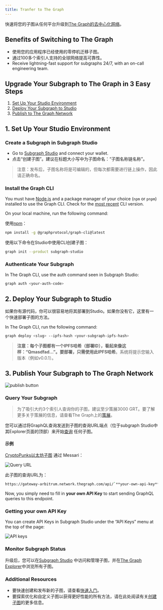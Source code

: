 ```yaml
---
title: Tranfer to The Graph
---
```


快速将您的子图从任何平台升级到[The Graph的去中心化网络](https://thegraph.com/networks/)。

## Benefits of Switching to The Graph

- 使用您的应用程序已经使用的零停机迁移子图。
- 通过100多个索引人支持的全球网络提高可靠性。
- Receive lightning-fast support for subgraphs 24/7, with an on-call engineering team.

## Upgrade Your Subgraph to The Graph in 3 Easy Steps

1. [Set Up Your Studio Environment](/subgraphs/cookbook/transfer-to-the-graph/#1-set-up-your-studio-environment)
2. [Deploy Your Subgraph to Studio](/subgraphs/cookbook/transfer-to-the-graph/#2-deploy-your-subgraph-to-studio)
3. [Publish to The Graph Network](/subgraphs/cookbook/transfer-to-the-graph/#publish-your-subgraph-to-the-graphs-decentralized-network)

## 1. Set Up Your Studio Environment

### Create a Subgraph in Subgraph Studio

- Go to [Subgraph Studio](https://thegraph.com/studio/) and connect your wallet.
- 点击“创建子图”。建议在标题大小写中为子图命名：“子图名称链名称”。

> 注意：发布后，子图名称将是可编辑的，但每次都需要进行链上操作，因此请正确命名。

### Install the Graph CLI⁠

You must have [Node.js](https://nodejs.org/) and a package manager of your choice (`npm` or `pnpm`) installed to use the Graph CLI. Check for the [most recent](https://github.com/graphprotocol/graph-tooling/releases?q=%40graphprotocol%2Fgraph-cli&expanded=true) CLI version.

On your local machine, run the following command:

使用[npm](https://www.npmjs.com/)：

```sh
npm install -g @graphprotocol/graph-cli@latest
```

使用以下命令在Studio中使用CLI创建子图：

```sh
graph init --product subgraph-studio
```

### Authenticate Your Subgraph

In The Graph CLI, use the auth command seen in Subgraph Studio:

```sh
graph auth <your-auth-code>
```

## 2. Deploy Your Subgraph to Studio

如果你有源代码，你可以很容易地将其部署到Studio。如果你没有它，这里有一个快速部署子图的方法。

In The Graph CLI, run the following command:

```sh
graph deploy <slug> --ipfs-hash <your-subgraph-ipfs-hash>

```

> **注意：**每个子图都有一个IPFS哈希（部署ID），看起来像这样：“Qmasdfad…”。要部署，只需使用此**IPFS哈希**。系统将提示您输入版本（例如v0.0.1）。

## 3. Publish Your Subgraph to The Graph Network

![publish button](/img/publish-sub-transfer.png)

### Query Your Subgraph

> 为了吸引大约3个索引人查询你的子图，建议至少策展3000 GRT。要了解更多关于策展的信息，请查看The Graph上的[策展](/resources/roles/curating/)。

您可以通过将GraphQL查询发送到子图的查询URL端点（位于subgraph Studio中其Explorer页面的顶部）来开始[查询](/subgraphs/querying/introduction/) 任何子图。

#### 示例

[CryptoPunks以太坊子图](https://thegraph.com/explorer/subgraphs/HdVdERFUe8h61vm2fDyycHgxjsde5PbB832NHgJfZNqK) 通过 Messari：

![Query URL](/img/cryptopunks-screenshot-transfer.png)

此子图的查询URL为：

```sh
https://gateway-arbitrum.network.thegraph.com/api/`**your-own-api-key**`/subgraphs/id/HdVdERFUe8h61vm2fDyycgxjsde5PbB832NHgJfZNqK
```

Now, you simply need to fill in **your own API Key** to start sending GraphQL queries to this endpoint.

### Getting your own API Key

You can create API Keys in Subgraph Studio under the “API Keys” menu at the top of the page:

![API keys](/img/Api-keys-screenshot.png)

### Monitor Subgraph Status

升级后，您可以在[Subgraph Studio](https://thegraph.com/studio/) 中访问和管理子图，并在[The Graph Explorer](https://thegraph.com/networks/)中浏览所有子图。

### Additional Resources

- 要快速创建和发布新的子图，请查看[快速入门](/subgraphs/quick-start/)。
- 要探索优化和自定义子图以获得更好性能的所有方法，请在此处阅读有关[创建子图](/developing/creating-a-subgraph/)的更多信息。
